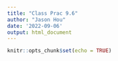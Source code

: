 ```yaml
---
title: "Class Prac 9.6"
author: "Jason Hou"
date: '2022-09-06'
output: html_document
---
```


```r
knitr::opts_chunk$set(echo = TRUE)
```

